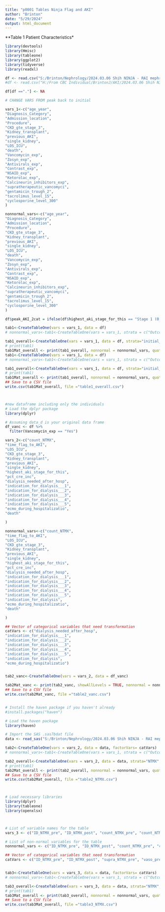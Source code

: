 ```yaml
---
title: "p0001 Tables Ninja Flag and AKI"
author: "Brinton"
date: "5/29/2024"
output: html_document
---
```


**Table 1 Patient Characteristics*
```r
library(devtools)
library(Hmisc)
library(tableone)
library(ggplot2)
library(tidyverse)
library(readxl)

df <- read.csv("S:/Brinton/Nephrology/2024.03.06 Shih NINJA - RAI mephrotoxin exposures in ICU and clincal course retrospective cohort/data/data_d.csv")
#df <- read.csv("H:/From CBC Individual/BrintonJ/AKI/2024.03.06 Shih NINJA - RAI mephrotoxin exposures in ICU and clincal course retrospective cohort/data/data_d.csv")

df[df =="."] <- NA

# CHANGE VARS FROM peak back to initial

vars_1<-c("age_year",
"Diagnosis_Category",
"Admission_location",
"Procedure",
"CKD_gte_stage_3",
"Kidney_transplant",
"previous_AKI",
"single_kidney",
"LOS_ICU",
"death",
"Vancomycin_exp",
"Zosyn_exp",
"Antivirals_exp",
"Contrast_exp",
"NSAID_exp",
"Ketorolac_exp",
"Calcineurin_inhibitors_exp",
"supratherapeutic_vancomyci",
"gentamicin_trough_2",
"tacrolimus_level_15",
"cyclosporine_level_300"
)

nonnormal_vars<-c("age_year",
"Diagnosis_Category",
"Admission_location",
"Procedure",
"CKD_gte_stage_3",
"Kidney_transplant",
"previous_AKI",
"single_kidney",
"LOS_ICU",
"death",
"Vancomycin_exp",
"Zosyn_exp",
"Antivirals_exp",
"Contrast_exp",
"NSAID_exp",
"Ketorolac_exp",
"Calcineurin_inhibitors_exp",
"supratherapeutic_vancomyci",
"gentamicin_trough_2",
"tacrolimus_level_15",
"cyclosporine_level_300"
)

df$peak_AKI_2cat = ifelse(df$highest_aki_stage_for_this == "Stage 1 (0.3 increase in Daily Scr  or Daily Scr 1.5 - 1.9 times baseline)", "Stage 1", "Stage 2 or 3" )

tab1<-CreateTableOne(vars = vars_1, data = df)
# nonnormal_vars<-tab1<-CreateTableOne(vars = vars_1, strata = c("Outcome_of_interest__AKI__Y_1__N"), data = df)

tab1_overall<-CreateTableOne(vars = vars_1, data = df, strata="initial_aki_stage_2cat", addOverall=TRUE)
# print(tab1)
tab1Mat_overall <- print(tab1_overall, nonnormal = nonnormal_vars, quote = FALSE, noSpaces = TRUE, printToggle = FALSE, )
tab1<-CreateTableOne(vars = vars_1, data = df)
# nonnormal_vars<-tab1<-CreateTableOne(vars = vars_1, strata = c("Outcome_of_interest__AKI__Y_1__N"), data = df)

tab1_overall<-CreateTableOne(vars = vars_1, data = df, strata="initial_aki_stage_2cat", addOverall=TRUE)
# print(tab1)
tab1Mat_overall <- print(tab1_overall, nonnormal = nonnormal_vars, quote = FALSE, noSpaces = TRUE, printToggle = FALSE, )
## Save to a CSV file
write.csv(tab1Mat_overall, file ="table1_overall.csv")



#new dataframe including only the individuals
# Load the dplyr package
library(dplyr)

# Assuming data_d is your original data frame
df_vanc <- df %>%
  filter(Vancomycin_exp == "Yes")

vars_2<-c("count_NTMX",
"time_flag_to_AKI",
"LOS_ICU",
"CKD_gte_stage_3",
"Kidney_transplant",
"previous_AKI",
"single_kidney",
"highest_aki_stage_for_this",
"pct_cre_inc",
"dialysis_needed_after_hosp",
"indication_for_dialysis___1",
"indication_for_dialysis___2",
"indication_for_dialysis___3",
"indication_for_dialysis___4",
"indication_for_dialysis___5",
"ecmo_during_hospitalizatio",
"death"

)

nonnormal_vars<-c("count_NTMX",
"time_flag_to_AKI",
"LOS_ICU",
"CKD_gte_stage_3",
"Kidney_transplant",
"previous_AKI",
"single_kidney",
"highest_aki_stage_for_this",
"pct_cre_inc",
"dialysis_needed_after_hosp",
"indication_for_dialysis___1",
"indication_for_dialysis___2",
"indication_for_dialysis___3",
"indication_for_dialysis___4",
"indication_for_dialysis___5",
"indication_for_dialysis",
"ecmo_during_hospitalizatio",
"death"

)

## Vector of categorical variables that need transformation
catVars <- c("dialysis_needed_after_hosp",
"indication_for_dialysis___1",
"indication_for_dialysis___2",
"indication_for_dialysis___3",
"indication_for_dialysis___4",
"indication_for_dialysis___5",
"indication_for_dialysis",
"ecmo_during_hospitalizatio")


tab2_vanc<-CreateTableOne(vars = vars_2, data = df_vanc)

tab2Mat_vanc <- print(tab2_vanc, showAllLevels = TRUE, nonnormal = nonnormal_vars, quote = FALSE, noSpaces = TRUE, printToggle = FALSE)
## Save to a CSV file
write.csv(tab2Mat_vanc, file ="table2_vanc.csv")


# Install the haven package if you haven't already
#install.packages("haven")

# Load the haven package
library(haven)

# Import the SAS .sas7bdat file
data <- read_sas("S:/Brinton/Nephrology/2024.03.06 Shih NINJA - RAI mephrotoxin exposures in ICU and clincal course retrospective cohort/data/stack_t2.sas7bdat")

tab2<-CreateTableOne(vars = vars_2, data = data, factorVars= catVars)
# nonnormal_vars<-tab1<-CreateTableOne(vars = vars_1, strata = c("Outcome_of_interest__AKI__Y_1__N"), data = df)

tab2_overall<-CreateTableOne(vars = vars_2, data = data, strata="NTMX", factorVars= catVars)
# print(tab1)
tab2Mat_overall <- print(tab2_overall, nonnormal = nonnormal_vars, quote = FALSE, noSpaces = TRUE, printToggle = FALSE, factorVars= catVars)
## Save to a CSV file
write.csv(tab2Mat_overall, file ="table2_NTMX.csv")



# Load necessary libraries
library(dplyr)
library(tableone)
library(openxlsx)



# List of variable names for the table
vars_3 <- c("ID_NTMX_pre", "ID_NTMX_post", "count_NTMX_pre", "count_NTMX_post", "time_flag_to_AKI", "supra_NTMX_pre", "vaso_pre")

# List of non-normal variables for the table
nonnormal_vars <- c("ID_NTMX_pre", "ID_NTMX_post", "count_NTMX_pre", "count_NTMX_post", "time_flag_to_AKI", "supra_NTMX_pre", "vaso_pre")

## Vector of categorical variables that need transformation
catVars <- c("ID_NTMX_pre", "ID_NTMX_post", "supra_NTMX_pre", "vaso_pre")


tab3<-CreateTableOne(vars = vars_3, data = data, factorVars= catVars)
# nonnormal_vars<-tab1<-CreateTableOne(vars = vars_1, strata = c("Outcome_of_interest__AKI__Y_1__N"), data = df)

tab3_overall<-CreateTableOne(vars = vars_3, data = data, strata="NTMX", factorVars= catVars)
# print(tab1)
tab3Mat_overall <- print(tab3_overall, nonnormal = nonnormal_vars, quote = FALSE, noSpaces = TRUE, printToggle = FALSE, factorVars= catVars)
## Save to a CSV file
write.csv(tab3Mat_overall, file ="table3_NTMX.csv")




```
